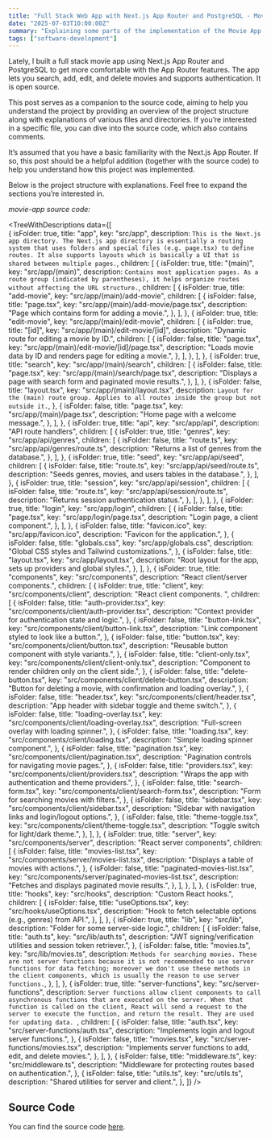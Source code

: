 ```yaml
---
title: "Full Stack Web App with Next.js App Router and PostgreSQL - Movie App"
date: "2025-07-03T10:00:00Z"
summary: "Explaining some parts of the implementation of the Movie App."
tags: ["software-development"]
---
```


Lately, I built a full stack movie app using Next.js App Router and
PostgreSQL to get more comfortable with the App Router features. The app
lets you search, add, edit, and delete movies and supports authentication.
It is open source.

This post serves as a companion to the source code, aiming to help you
understand the project by providing an overview of the project structure
along with explanations of various files and directories. If you’re
interested in a specific file, you can dive into the source code, which
also contains comments.

It’s assumed that you have a basic familiarity with the Next.js App
Router. If so, this post should be a helpful addition (together with the
source code) to help you understand how this project was implemented.

Below is the project structure with explanations. Feel free to expand
the sections you’re interested in.

_movie-app source code:_

<TreeWithDescriptions
  data={[    
    {
      isFolder: true,
      title: "app",
      key: "src/app",
      description: `This is the Next.js app directory. The Next.js app directory is essentially a routing system that uses folders and special files (e.g. page.tsx) to define routes. It also supports layouts which is basically a UI that is shared between multiple pages.`,
      children: [
        {
          isFolder: true,
          title: "(main)",
          key: "src/app/(main)",
          description: `Contains most application pages. As a route group (indicated by parentheses), it helps organize routes without affecting the URL structure.`,
          children: [
            {
              isFolder: true,
              title: "add-movie",
              key: "src/app/(main)/add-movie",
              children: [
                {
                  isFolder: false,
                  title: "page.tsx",
                  key: "src/app/(main)/add-movie/page.tsx",
                  description: "Page which contains form for adding a movie.",
                },
              ],
            },
            {
              isFolder: true,
              title: "edit-movie",
              key: "src/app/(main)/edit-movie",
              children: [
                {
                  isFolder: true,
                  title: "[id]",
                  key: "src/app/(main)/edit-movie/[id]",
                  description: "Dynamic route for editing a movie by ID.",
                  children: [
                    {
                      isFolder: false,
                      title: "page.tsx",
                      key: "src/app/(main)/edit-movie/[id]/page.tsx",
                      description: "Loads movie data by ID and renders page for editing a movie.",
                    },
                  ],
                },
              ],
            },
            {
              isFolder: true,
              title: "search",
              key: "src/app/(main)/search",
              children: [
                {
                  isFolder: false,
                  title: "page.tsx",
                  key: "src/app/(main)/search/page.tsx",
                  description: "Displays a page with search form and paginated movie results.",
                },
              ],
            },
            {
              isFolder: false,
              title: "layout.tsx",
              key: "src/app/(main)/layout.tsx",
              description: `Layout for the (main) route group. Applies to all routes inside the group but not outside it.`,
            },
            {
              isFolder: false,
              title: "page.tsx",
              key: "src/app/(main)/page.tsx",
              description: "Home page with a welcome message.",
            },
          ],
        },
        {
          isFolder: true,
          title: "api",
          key: "src/app/api",
          description: "API route handlers",
          children: [
            {
              isFolder: true,
              title: "genres",
              key: "src/app/api/genres",
              children: [
                {
                  isFolder: false,
                  title: "route.ts",
                  key: "src/app/api/genres/route.ts",
                  description: "Returns a list of genres from the database.",
                },
              ],
            },
            {
              isFolder: true,
              title: "seed",
              key: "src/app/api/seed",
              children: [
                {
                  isFolder: false,
                  title: "route.ts",
                  key: "src/app/api/seed/route.ts",
                  description: "Seeds genres, movies, and users tables in the database.",
                },
              ],
            },
            {
              isFolder: true,
              title: "session",
              key: "src/app/api/session",
              children: [
                {
                  isFolder: false,
                  title: "route.ts",
                  key: "src/app/api/session/route.ts",
                  description: "Returns session authentication status.",
                },
              ],
            },
          ],
        },
        {
          isFolder: true,
          title: "login",
          key: "src/app/login",
          children: [
            {
              isFolder: false,
              title: "page.tsx",
              key: "src/app/login/page.tsx",
              description: "Login page, a client component.",
            },
          ],
        },
        {
          isFolder: false,
          title: "favicon.ico",
          key: "src/app/favicon.ico",
          description: "Favicon for the application.",
        },
        {
          isFolder: false,
          title: "globals.css",
          key: "src/app/globals.css",
          description: "Global CSS styles and Tailwind customizations.",
        },
        {
          isFolder: false,
          title: "layout.tsx",
          key: "src/app/layout.tsx",
          description: "Root layout for the app, sets up providers and global styles.",
        },
      ],
    },
    {
      isFolder: true,
      title: "components",
      key: "src/components",
      description: "React client/server components.",
      children: [
        {
          isFolder: true,
          title: "client",
          key: "src/components/client",
          description: "React client components. ",
          children: [
            {
              isFolder: false,
              title: "auth-provider.tsx",
              key: "src/components/client/auth-provider.tsx",
              description: "Context provider for authentication state and logic.",
            },
            {
              isFolder: false,
              title: "button-link.tsx",
              key: "src/components/client/button-link.tsx",
              description: "Link component styled to look like a button.",
            },
            {
              isFolder: false,
              title: "button.tsx",
              key: "src/components/client/button.tsx",
              description: "Reusable button component with style variants.",
            },
            {
              isFolder: false,
              title: "client-only.tsx",
              key: "src/components/client/client-only.tsx",
              description: "Component to render children only on the client side.",
            },
            {
              isFolder: false,
              title: "delete-button.tsx",
              key: "src/components/client/delete-button.tsx",
              description: "Button for deleting a movie, with confirmation and loading overlay.",
            },
            {
              isFolder: false,
              title: "header.tsx",
              key: "src/components/client/header.tsx",
              description: "App header with sidebar toggle and theme switch.",
            },
            {
              isFolder: false,
              title: "loading-overlay.tsx",
              key: "src/components/client/loading-overlay.tsx",
              description: "Full-screen overlay with loading spinner.",
            },
            {
              isFolder: false,
              title: "loading.tsx",
              key: "src/components/client/loading.tsx",
              description: "Simple loading spinner component.",
            },
            {
              isFolder: false,
              title: "pagination.tsx",
              key: "src/components/client/pagination.tsx",
              description: "Pagination controls for navigating movie pages.",
            },
            {
              isFolder: false,
              title: "providers.tsx",
              key: "src/components/client/providers.tsx",
              description: "Wraps the app with authentication and theme providers.",
            },
            {
              isFolder: false,
              title: "search-form.tsx",
              key: "src/components/client/search-form.tsx",
              description: "Form for searching movies with filters.",
            },
            {
              isFolder: false,
              title: "sidebar.tsx",
              key: "src/components/client/sidebar.tsx",
              description: "Sidebar with navigation links and login/logout options.",
            },
            {
              isFolder: false,
              title: "theme-toggle.tsx",
              key: "src/components/client/theme-toggle.tsx",
              description: "Toggle switch for light/dark theme.",
            },
          ],
        },
        {
          isFolder: true,
          title: "server",
          key: "src/components/server",
          description: "React server components",
          children: [
            {
              isFolder: false,
              title: "movies-list.tsx",
              key: "src/components/server/movies-list.tsx",
              description: "Displays a table of movies with actions.",
            },
            {
              isFolder: false,
              title: "paginated-movies-list.tsx",
              key: "src/components/server/paginated-movies-list.tsx",
              description: "Fetches and displays paginated movie results.",
            },
          ],
        },
      ],
    },
    {
      isFolder: true,
      title: "hooks",
      key: "src/hooks",
      description: "Custom React hooks.",
      children: [
        {
          isFolder: false,
          title: "useOptions.tsx",
          key: "src/hooks/useOptions.tsx",
          description: "Hook to fetch selectable options (e.g., genres) from API.",
        },
      ],
    },
    {
      isFolder: true,
      title: "lib",
      key: "src/lib",
      description: "Folder for some server-side logic.",
      children: [
        {
          isFolder: false,
          title: "auth.ts",
          key: "src/lib/auth.ts",
          description: "JWT signing/verification utilities and session token retriever.",
        },
        {
          isFolder: false,
          title: "movies.ts",
          key: "src/lib/movies.ts",
          description: `Methods for searching movies. These are not server functions because it is not recommended to use server functions for data fetching; moreover
          we don't use these methods in the client components, which is usually the reason to use server functions.`,
        },
      ],
    },
    {
      isFolder: true,
      title: "server-functions",
      key: "src/server-functions",
      description: `Server functions allow client components to call asynchronous functions that are executed on the server. When that function is called on the client, React will send a request to the server to execute the function, and return the result. They are used for updating data. `,
      children: [
        {
          isFolder: false,
          title: "auth.tsx",
          key: "src/server-functions/auth.tsx",
          description: "Implements login and logout server functions.",
        },
        {
          isFolder: false,
          title: "movies.tsx",
          key: "src/server-functions/movies.tsx",
          description: "Implements server functions to add, edit, and delete movies.",
        },
      ],
    },
    {
      isFolder: false,
      title: "middleware.ts",
      key: "src/middleware.ts",
      description: "Middleware for protecting routes based on authentication.",
    },
    {
      isFolder: false,
      title: "utils.ts",
      key: "src/utils.ts",
      description: "Shared utilities for server and client.",
    },
  ]}
/>

## Source Code

You can find the source code [here](https://github.com/gmoniava/movie-app).
